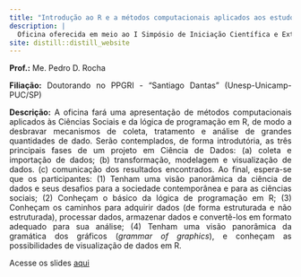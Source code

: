 ```yaml
---
title: "Introdução ao R e a métodos computacionais aplicados aos estudos de Defesa e Segurança Internacional"
description: |
  Oficina oferecida em meio ao I Simpósio de Iniciação Científica e Extensão em Estudos de Defesa (SICEDef) entre os dias 02 e 03 de Setembro de 2020
site: distill::distill_website
---
```


<p style="text-align:justify"><b>Prof.:</b> Me. Pedro D. Rocha </p>

<p style="text-align:justify"><b>Filiação:</b> Doutorando no PPGRI - "Santiago Dantas" (Unesp-Unicamp-PUC/SP)
<p style="text-align:justify">
<b>Descrição:</b> A oficina fará uma apresentação de métodos computacionais aplicados às Ciências Sociais e da lógica de programação em R, de modo a desbravar mecanismos de coleta, tratamento e análise de grandes quantidades de dado. Serão contemplados, de forma introdutória, as três principais fases de um projeto em Ciência de Dados: (a) coleta e importação de dados; (b) transformação, modelagem e visualização de dados. (c) comunicação dos resultados encontrados. Ao final, espera-se que os participantes: (1) Tenham uma visão panorâmica da ciência de dados e seus desafios para a sociedade contemporânea e para as ciências sociais; (2) Conheçam o básico da lógica de programação em R; (3) Conheçam os caminhos para adquirir dados (de forma estruturada e não estruturada), processar dados, armazenar dados e convertê-los em formato adequado para sua análise; (4) Tenham uma visão panorâmica da gramática dos gráficos (<i>grammar of graphics</i>), e conheçam as possibilidades de visualização de dados em R. </p>

Acesse os slides [aqui](https://oficinar.netlify.app/)
